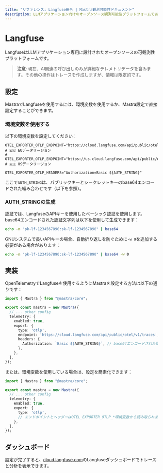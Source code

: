 ```yaml
---
title: "リファレンス: Langfuse統合 | Mastra観測可能性ドキュメント"
description: LLMアプリケーション向けのオープンソース観測可能性プラットフォームであるMastraとLangfuseを統合するためのドキュメント。
---
```




# Langfuse

LangfuseはLLMアプリケーション専用に設計されたオープンソースの可観測性プラットフォームです。

> **注意**: 現在、AI関連の呼び出しのみが詳細なテレメトリデータを含みます。その他の操作はトレースを作成しますが、情報は限定的です。



## 設定

MastraでLangfuseを使用するには、環境変数を使用するか、Mastra設定で直接設定することができます。

### 環境変数を使用する

以下の環境変数を設定してください：

```env
OTEL_EXPORTER_OTLP_ENDPOINT="https://cloud.langfuse.com/api/public/otel/v1/traces" # 🇪🇺 EUデータリージョン
# OTEL_EXPORTER_OTLP_ENDPOINT="https://us.cloud.langfuse.com/api/public/otel/v1/traces" # 🇺🇸 USデータリージョン

OTEL_EXPORTER_OTLP_HEADERS="Authorization=Basic ${AUTH_STRING}"
```

ここで`AUTH_STRING`は、パブリックキーとシークレットキーのbase64エンコードされた組み合わせです（以下を参照）。

### AUTH_STRINGの生成

認証では、LangfuseのAPIキーを使用したベーシック認証を使用します。base64エンコードされた認証文字列は以下を使用して生成できます：

```bash
echo -n "pk-lf-1234567890:sk-lf-1234567890" | base64
```

GNUシステムで長いAPIキーの場合、自動折り返しを防ぐために`-w 0`を追加する必要がある場合があります：

```bash
echo -n "pk-lf-1234567890:sk-lf-1234567890" | base64 -w 0
```



## 実装

OpenTelemetryでLangfuseを使用するようにMastraを設定する方法は以下の通りです：

```typescript
import { Mastra } from "@mastra/core";

export const mastra = new Mastra({
  // ... other config
  telemetry: {
    enabled: true,
    export: {
      type: 'otlp',
      endpoint: 'https://cloud.langfuse.com/api/public/otel/v1/traces', // または任意のエンドポイント
      headers: {
        Authorization: `Basic ${AUTH_STRING}`, // base64エンコードされた認証文字列
      },
    },
  },
});
```

または、環境変数を使用している場合は、設定を簡素化できます：

```typescript
import { Mastra } from "@mastra/core";

export const mastra = new Mastra({
  // ... other config
  telemetry: {
    enabled: true,
    export: {
      type: 'otlp',
      // エンドポイントとヘッダーはOTEL_EXPORTER_OTLP_*環境変数から読み取られます
    },
  },
});
```



## ダッシュボード

設定が完了すると、[cloud.langfuse.com](https://cloud.langfuse.com)のLangfuseダッシュボードでトレースと分析を表示できます。
